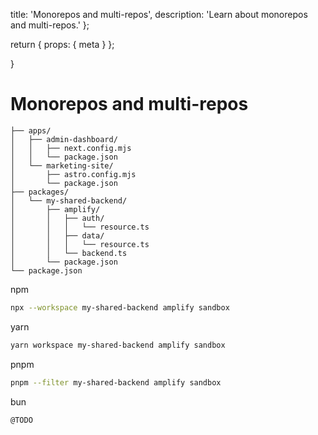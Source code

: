   title: 'Monorepos and multi-repos',
  description:
    'Learn about monorepos and multi-repos.'
};

  return {
    props: {
      meta
    }
  };

}


# Monorepos and multi-repos


```text
├── apps/
│   ├── admin-dashboard/
│   │   ├── next.config.mjs
│   │   └── package.json
│   └── marketing-site/
│       ├── astro.config.mjs
│       └── package.json
├── packages/
│   └── my-shared-backend/
│       ├── amplify/
│       │   ├── auth/
│       │   │   └── resource.ts
│       │   ├── data/
│       │   │   └── resource.ts
│       │   └── backend.ts
│       └── package.json
└── package.json
```

npm

```bash title="Terminal"
npx --workspace my-shared-backend amplify sandbox
```

yarn

```bash title="Terminal"
yarn workspace my-shared-backend amplify sandbox
```

pnpm

```bash title="Terminal"
pnpm --filter my-shared-backend amplify sandbox
```

bun

```bash title="Terminal"
@TODO
```
